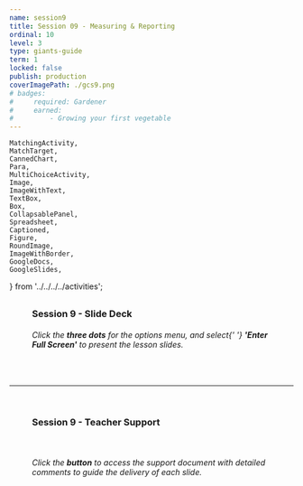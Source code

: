 ```yaml
---
name: session9
title: Session 09 - Measuring & Reporting
ordinal: 10
level: 3
type: giants-guide
term: 1
locked: false
publish: production
coverImagePath: ./gcs9.png
# badges:
#     required: Gardener
#     earned:
#         - Growing your first vegetable
---
```


    MatchingActivity,
    MatchTarget,
    CannedChart,
    Para,
    MultiChoiceActivity,
    Image,
    ImageWithText,
    TextBox,
    Box,
    CollapsablePanel,
    Spreadsheet,
    Captioned,
    Figure,
    RoundImage,
    ImageWithBorder,
    GoogleDocs,
    GoogleSlides,
} from '../../../../activities';



##

###

<Figure>
    <h3>
        <b>Session 9 - Slide Deck</b>
    </h3>
</Figure>

<GoogleSlides
    googleId="2PACX-1vR9SYq1qCAl1-I9mJGixCOCzpNJqbcmXzO1DClOvCo6PTFH3rWONE8RJqlVJYFkx0fFQshj90W8GgQd"
    googlePdfId="1Pq8JvPfTxyt2Da2VaGDD14BWOBTi9h-iMGGVkvlzRVc"
/>

<Figure>
    <h6>
        Click the <b>three dots</b> for the options menu, and select{' '}
        <b>'Enter Full Screen'</b> to present the lesson slides.
    </h6>
</Figure>

<br />

<hr />

<br />

###

<Figure>
    <h3>
        <b>Session 9 - Teacher Support</b>
    </h3>
</Figure>

<Figure>
    <a
        href={
            'https://docs.google.com/document/d/15J5bHpA5_q6bLYdq9cQOaEdLUPUMqP6LBadhNSAtMuQ/preview'
        }
        target={'_blank'}
    >
        <ImageWithBorder src={button} />
    </a>
</Figure>

<br />

<Figure>
    <h6>
        Click the <b>button</b> to access the support document with detailed
        comments to guide the delivery of each slide.
    </h6>
</Figure>

<br />
<br />
<br />
